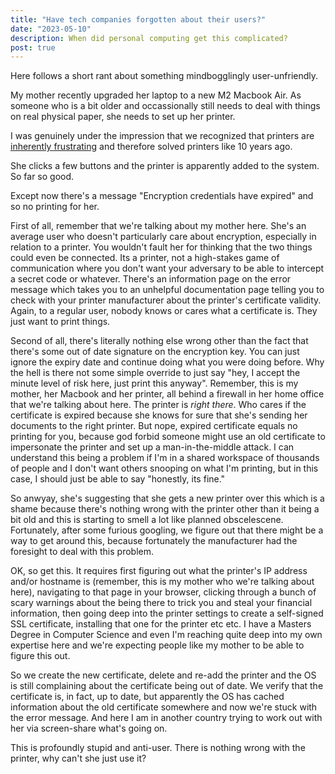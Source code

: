 ```yaml
---
title: "Have tech companies forgotten about their users?"
date: "2023-05-10"
description: When did personal computing get this complicated?
post: true
---
```


Here follows a short rant about something mindbogglingly user-unfriendly.

My mother recently upgraded her laptop to a new M2 Macbook Air. As someone who is a bit older and occassionally
still needs to deal with things on real physical paper, she needs to set up her printer.

I was genuinely under the impression that we recognized that printers are [inherently frustrating](https://theoatmeal.com/comics/printers)
and therefore solved printers like 10 years ago.

She clicks a few buttons and the printer is apparently added to the system. So far so good.

Except now there's a message "Encryption credentials have expired" and so no printing for her.

First of all, remember that we're talking about my mother here. She's an average user who doesn't
particularly care about encryption, especially in relation to a printer. You wouldn't fault her for
thinking that the two things could even be connected. Its a printer, not a high-stakes game of communication
where you don't want your adversary to be able to intercept a secret code or whatever. There's
an information page on the error message which takes you to an unhelpful documentation page telling
you to check with your printer manufacturer about the printer's certificate validity. Again, to a
regular user, nobody knows or cares what a certificate is. They just want to print things.

Second of all, there's literally nothing else wrong other than the fact that there's some
out of date signature on the encryption key. You can just ignore the expiry date and continue
doing what you were doing before. Why the hell is there not some simple override
to just say "hey, I accept the minute level of risk here, just print this anyway". Remember,
this is my mother, her Macbook and her printer, all behind a firewall in her home office
that we're talking about here. The printer is *right there*. Who cares if the certificate is expired
because she knows for sure that she's sending her documents to the right printer. But nope,
expired certificate equals no printing for you, because god forbid someone might use an
old certificate to impersonate the printer and set up a man-in-the-middle attack. I can understand
this being a problem if I'm in a shared workspace of thousands of people and I don't want others
snooping on what I'm printing, but in this case, I should just be able to say "honestly, its fine."

So anwyay, she's suggesting that she gets a new printer over this which is a shame because
there's nothing wrong with the printer other than it being a bit old and this is starting to
smell a lot like planned obscelescene. Fortunately, after some furious googling, we figure out that
there might be a way to get around this, because fortunately the manufacturer had the foresight
to deal with this problem.

OK, so get this. It requires first figuring out what the printer's IP address and/or hostname is
(remember, this is my mother who we're talking about here), navigating to that page in your browser,
clicking through a bunch of scary warnings about the being there to trick you and steal your financial
information, then going deep into the printer settings to create a self-signed SSL certificate, installing
that one for the printer etc etc. I have a Masters Degree in Computer Science and even I'm reaching quite
deep into my own expertise here and we're expecting people like my mother to be able to figure this out.

So we create the new certificate, delete and re-add the printer and the OS is still complaining about
the certificate being out of date. We verify that the certificate is, in fact, up to date, but apparently
the OS has cached information about the old certificate somewhere and now we're stuck with the error message.
And here I am in another country trying to work out with her via screen-share what's going on.

This is profoundly stupid and anti-user. There is nothing wrong with the printer, why can't she just use it?